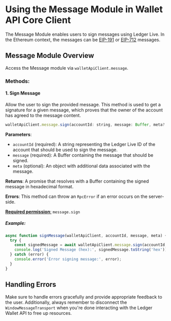 # Using the Message Module in Wallet API Core Client

The Message Module enables users to sign messages using Ledger Live. In the Ethereum context, the messages can be [EIP-191](https://github.com/ethereum/EIPs/blob/master/EIPS/eip-191.md) or [EIP-712](https://github.com/ethereum/EIPs/blob/master/EIPS/eip-712.md) messages.

## Message Module Overview

Access the Message module via `walletApiClient.message`.

### Methods:

#### 1. Sign Message

Allow the user to sign the provided message. This method is used to get a signature for a given message, which proves that the owner of the account has agreed to the message content.

```javascript
walletApiClient.message.sign(accountId: string, message: Buffer, meta?: Record<string, unknown>): Promise<Buffer>
```

**Parameters**:
- `accountId` (required): A string representing the Ledger Live ID of the account that should be used to sign the message.
- `message` (required): A Buffer containing the message that should be signed.
- `meta` (optional): An object with additional data associated with the message.

**Returns**: A promise that resolves with a Buffer containing the signed message in hexadecimal format.

**Errors**: This method can throw an `RpcError` if an error occurs on the server-side.

[**Required permission**:](https://developers.ledger.com/APIs/wallet-api/appendix/manifest#permissions)
 `message.sign`

##### Example:

```javascript
async function signMessage(walletApiClient, accountId, message, meta) {
  try {
    const signedMessage = await walletApiClient.message.sign(accountId, message, meta);
    console.log('Signed Message (hex):', signedMessage.toString('hex'));
  } catch (error) {
    console.error('Error signing message:', error);
  }
}
```

## Handling Errors

Make sure to handle errors gracefully and provide appropriate feedback to the user. Additionally, always remember to disconnect the `WindowMessageTransport` when you're done interacting with the Ledger Wallet API to free up resources.